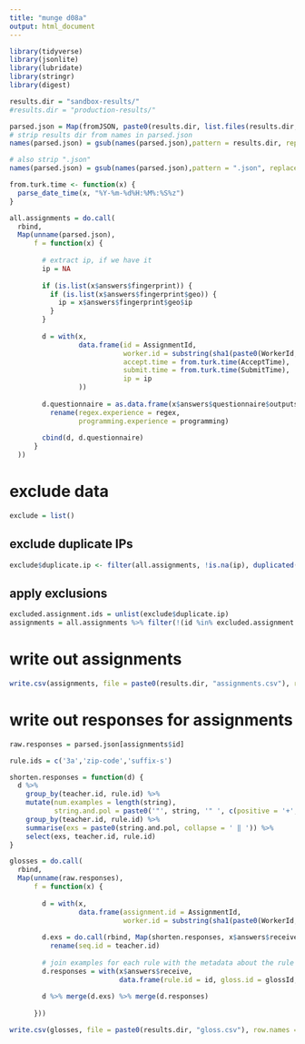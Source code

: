 ```yaml
---
title: "munge d08a"
output: html_document
---
```


```r
library(tidyverse)
library(jsonlite)
library(lubridate)
library(stringr)
library(digest)
```

```r
results.dir = "sandbox-results/"
#results.dir = "production-results/"
```

```r
parsed.json = Map(fromJSON, paste0(results.dir, list.files(results.dir, pattern = "*.json")))
# strip results dir from names in parsed.json
names(parsed.json) = gsub(names(parsed.json),pattern = results.dir, replacement = "")

# also strip ".json"
names(parsed.json) = gsub(names(parsed.json),pattern = ".json", replacement = "")
```

```r
from.turk.time <- function(x) {
  parse_date_time(x, "%Y-%m-%d%H:%M%:%S%z")
}
```


```r
all.assignments = do.call(
  rbind,
  Map(unname(parsed.json),
      f = function(x) {
        
        # extract ip, if we have it
        ip = NA
        
        if (is.list(x$answers$fingerprint)) {
          if (is.list(x$answers$fingerprint$geo)) {
            ip = x$answers$fingerprint$geo$ip
          }
        }
        
        d = with(x,
                 data.frame(id = AssignmentId,
                            worker.id = substring(sha1(paste0(WorkerId, "dummy")), 0, 7),
                            accept.time = from.turk.time(AcceptTime),
                            submit.time = from.turk.time(SubmitTime),
                            ip = ip
                 ))
        
        d.questionnaire = as.data.frame(x$answers$questionnaire$outputs) %>%
          rename(regex.experience = regex,
                 programming.experience = programming)
        
        cbind(d, d.questionnaire)
      }
  ))
```

# exclude data

```r
exclude = list()
```

## exclude duplicate IPs

```r
exclude$duplicate.ip <- filter(all.assignments, !is.na(ip), duplicated(ip))$id
```

## apply exclusions

```r
excluded.assignment.ids = unlist(exclude$duplicate.ip)
assignments = all.assignments %>% filter(!(id %in% excluded.assignment.ids))
```

# write out assignments

```r
write.csv(assignments, file = paste0(results.dir, "assignments.csv"), row.names = FALSE)
```

# write out responses for assignments

```r
raw.responses = parsed.json[assignments$id]
```


```r
rule.ids = c('3a','zip-code','suffix-s')
```

```r
shorten.responses = function(d) {
  d %>%
    group_by(teacher.id, rule.id) %>% 
    mutate(num.examples = length(string),
           string.and.pol = paste0('"', string, '" ', c(positive = '+', negative = '-')[polarity])) %>%
    group_by(teacher.id, rule.id) %>%
    summarise(exs = paste0(string.and.pol, collapse = ' ‖ ')) %>%
    select(exs, teacher.id, rule.id)
}

glosses = do.call(
  rbind,
  Map(unname(raw.responses),
      f = function(x) {
        
        d = with(x,
                 data.frame(assignment.id = AssignmentId,
                            worker.id = substring(sha1(paste0(WorkerId, "dummy")), 0, 7)))
        
        d.exs = do.call(rbind, Map(shorten.responses, x$answers$receive$examples)) %>%
          rename(seq.id = teacher.id)
        
        # join examples for each rule with the metadata about the rule (id, desc, trial num)
        d.responses = with(x$answers$receive,
                           data.frame(rule.id = id, gloss.id = glossId, gloss = gloss, gloss.correct = correct, seq.id = seqId))
        
        d %>% merge(d.exs) %>% merge(d.responses)
        
      }))
```



```r
write.csv(glosses, file = paste0(results.dir, "gloss.csv"), row.names = FALSE)
```


